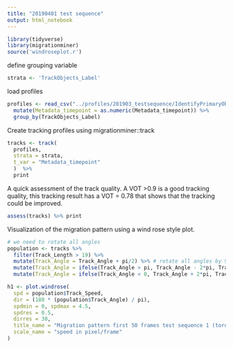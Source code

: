 ```yaml
---
title: "20190401 test sequence"
output: html_notebook
---
```


```r
library(tidyverse)
library(migrationminer)
source('windroseplot.r')
```

define grouping variable
```r
strata <- 'TrackObjects_Label'
```

load profiles 
```r
profiles <- read_csv("../profiles/201903_testsequence/IdentifyPrimaryObjects.csv") %>% 
  mutate(Metadata_timepoint = as.numeric(Metadata_timepoint)) %>%
  group_by(TrackObjects_Label)
```

Create tracking profiles using migrationminer::track
```r
tracks <- track(
  profiles, 
  strata = strata,
  t_var = "Metadata_timepoint"
  )  %>% 
  print
```

A quick assessment of the track quality. A VOT >0.9 is a good tracking quality, this tracking result has a VOT = 0.78 that shows that the tracking could be improved. 
```r
assess(tracks) %>% print
```

Visualization of the migration pattern using a wind rose style plot. 
```r
# we need to rotate all angles 
population <- tracks %>%
  filter(Track_Length > 19) %>%
  mutate(Track_Angle = Track_Angle + pi/2) %>% # rotate all angles by 90 degree or pi/2
  mutate(Track_Angle = ifelse(Track_Angle > pi, Track_Angle - 2*pi, Track_Angle) ) %>%
  mutate(Track_Angle = ifelse(Track_Angle < 0, Track_Angle + 2*pi, Track_Angle) ) 

h1 <- plot.windrose(
  spd = population$Track_Speed, 
  dir = (180 * (population$Track_Angle) / pi), 
  spdmin = 0, spdmax = 4.5, 
  spdres = 0.5, 
  dirres = 30, 
  title_name = "Migration pattern first 50 frames test sequence 1 (toronto) ",
  scale_name = "speed in pixel/frame"
)


```